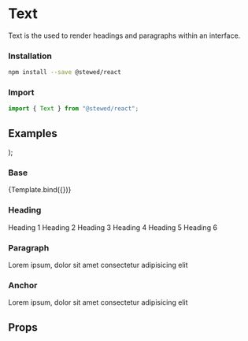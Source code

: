 
<Meta title="Components/Text" component={Text} />

# Text

Text is the used to render headings and paragraphs within an interface.

### Installation

```bash
npm install --save @stewed/react
```

### Import

```js
import { Text } from "@stewed/react";
```

## Examples

  <Theme>
    <Text {...args} />
  </Theme>
);

### Base

<Canvas>
  <Story
    name="Base"
    args={{
      as: "p",
      size: "display-1",
      skin: "primary",
      children: "Aa",
    }}>
    {Template.bind({})}
  </Story>
</Canvas>

### Heading

<Canvas>
  <Story name="Heading">
    <Theme>
      <Text as="h1">Heading 1</Text>
      <Text as="h2">Heading 2</Text>
      <Text as="h3">Heading 3</Text>
      <Text as="h4">Heading 4</Text>
      <Text as="h5">Heading 5</Text>
      <Text as="h6">Heading 6</Text>
    </Theme>
  </Story>
</Canvas>

### Paragraph

<Canvas>
  <Story name="Paragraph">
    <Theme>
      <Text>Lorem ipsum, dolor sit amet consectetur adipisicing elit</Text>
    </Theme>
  </Story>
</Canvas>

### Anchor

<Canvas>
  <Story name="Anchor">
    <Theme>
      <Text as="a" href="/">
        Lorem ipsum, dolor sit amet consectetur adipisicing elit
      </Text>
    </Theme>
  </Story>
</Canvas>

## Props

<ArgsTable of={Text} />
